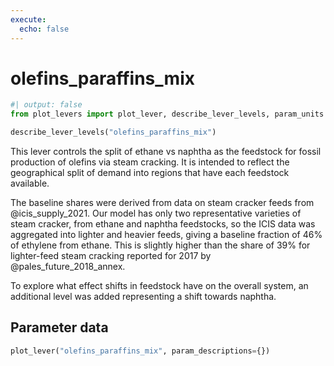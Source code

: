 ```yaml
---
execute:
  echo: false
---
```


# olefins_paraffins_mix

```python
#| output: false
from plot_levers import plot_lever, describe_lever_levels, param_units
```

```python
describe_lever_levels("olefins_paraffins_mix")
```

This lever controls the split of ethane vs naphtha as the feedstock for fossil production of olefins via steam cracking. It is intended to reflect the geographical split of demand into regions that have each feedstock available.

The baseline shares were derived from data on steam cracker feeds from @icis_supply_2021. Our model has only two representative varieties of steam cracker, from ethane and naphtha feedstocks, so the ICIS data was aggregated into lighter and heavier feeds, giving a baseline fraction of 46% of ethylene from ethane. This is slightly higher than the share of 39% for lighter-feed steam cracking reported for 2017 by @pales_future_2018_annex.

To explore what effect shifts in feedstock have on the overall system, an additional level was added representing a shift towards naphtha.

## Parameter data

```python
plot_lever("olefins_paraffins_mix", param_descriptions={})
```
